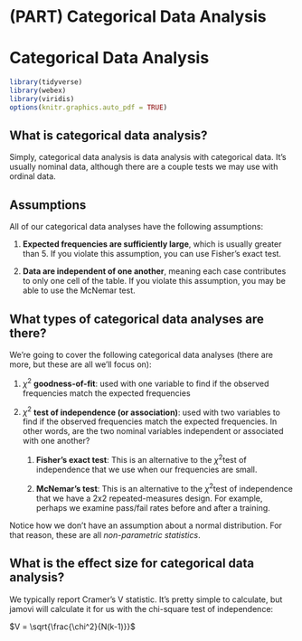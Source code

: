 # (PART) Categorical Data Analysis {.unnumbered}

# Categorical Data Analysis

```r
library(tidyverse)
library(webex)
library(viridis)
options(knitr.graphics.auto_pdf = TRUE)
```

## What is categorical data analysis?

Simply, categorical data analysis is data analysis with categorical data. It's usually nominal data, although there are a couple tests we may use with ordinal data.

## Assumptions

All of our categorical data analyses have the following assumptions:

1.  **Expected frequencies are sufficiently large**, which is usually greater than 5. If you violate this assumption, you can use Fisher's exact test.

2.  **Data are independent of one another**, meaning each case contributes to only one cell of the table. If you violate this assumption, you may be able to use the McNemar test.

## What types of categorical data analyses are there?

We're going to cover the following categorical data analyses (there are more, but these are all we'll focus on):

1.  $\chi^2$ **goodness-of-fit**: used with one variable to find if the observed frequencies match the expected frequencies

2.  $\chi^2$ **test of independence (or association)**: used with two variables to find if the observed frequencies match the expected frequencies. In other words, are the two nominal variables independent or associated with one another?

    1.  **Fisher's exact test**: This is an alternative to the $\chi^2$test of independence that we use when our frequencies are small.

    2.  **McNemar's test**: This is an alternative to the $\chi^2$test of independence that we have a 2x2 repeated-measures design. For example, perhaps we examine pass/fail rates before and after a training.

Notice how we don't have an assumption about a normal distribution. For that reason, these are all *non-parametric statistics*.

## What is the effect size for categorical data analysis?

We typically report Cramer's V statistic. It's pretty simple to calculate, but jamovi will calculate it for us with the chi-square test of independence:

$V = \sqrt{\frac{\chi^2}{N(k-1)}}$

